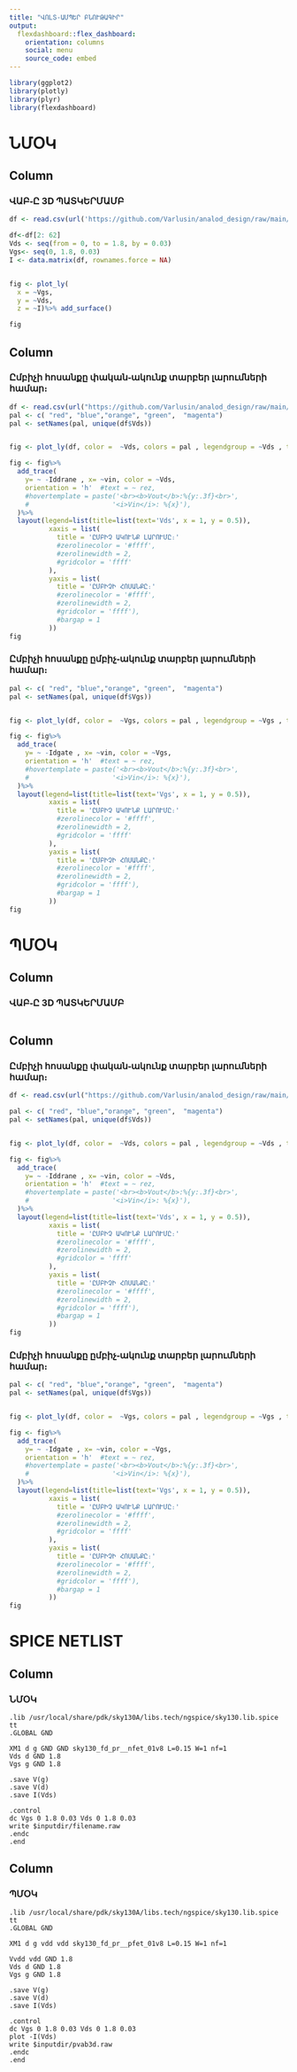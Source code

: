 ```yaml
---
title: "ՎՈԼՏ֊ԱՄՊԵՐ ԲՆՈՒԹԱԳԻՐ"
output: 
  flexdashboard::flex_dashboard:
    orientation: columns
    social: menu
    source_code: embed
---
```


```r
library(ggplot2)
library(plotly)
library(plyr)
library(flexdashboard)

```

# ՆՄՕԿ

## Column {data-width="600"}

### ՎԱԲ֊Ը 3D ՊԱՏԿԵՐՄԱՄԲ

```r
df <- read.csv(url('https://github.com/Varlusin/analod_design/raw/main/sp_data/nvab3d.csv'))

df<-df[2: 62]
Vds <- seq(from = 0, to = 1.8, by = 0.03)
Vgs<- seq(0, 1.8, 0.03)
I <- data.matrix(df, rownames.force = NA)


fig <- plot_ly(
  x = ~Vgs,
  y = ~Vds,
  z = ~I)%>% add_surface()

fig

```

## Column {data-width="400"}

### Ըմբիչի հոսանքը փական֊ակունք տարբեր լարումների համար։

```r
df <- read.csv(url("https://github.com/Varlusin/analod_design/raw/main/sp_data/vabnmos.csv"))
pal <- c( "red", "blue","orange", "green",  "magenta")
pal <- setNames(pal, unique(df$Vds))


fig <- plot_ly(df, color =  ~Vds, colors = pal , legendgroup = ~Vds , type ='scatter', mode = 'lines')

fig <- fig%>%
  add_trace(
    y= ~ -Iddrane , x= ~vin, color = ~Vds,
    orientation = 'h'  #text = ~ rez,
    #hovertemplate = paste('<br><b>Vout</b>:%{y:.3f}<br>', 
    #                     '<i>Vin</i>: %{x}'), 
  )%>%
  layout(legend=list(title=list(text='Vds', x = 1, y = 0.5)),
          xaxis = list( 
            title = 'ԸՄԲԻՉ ԱԿՈՒՆՔ ԼԱՐՈՒՄԸ։'
            #zerolinecolor = '#ffff', 
            #zerolinewidth = 2, 
            #gridcolor = 'ffff'
          ), 
          yaxis = list( 
            title = 'ԸՄԲԻՉԻ ՀՈՍԱՆՔԸ։'
            #zerolinecolor = '#ffff', 
            #zerolinewidth = 2, 
            #gridcolor = 'ffff'),
            #bargap = 1
          ))
fig

```

### Ըմբիչի հոսանքը ըմբիչ֊ակունք տարբեր լարումների համար։

```r
pal <- c( "red", "blue","orange", "green",  "magenta")
pal <- setNames(pal, unique(df$Vgs))


fig <- plot_ly(df, color =  ~Vgs, colors = pal , legendgroup = ~Vgs , type ='scatter', mode = 'lines')

fig <- fig%>%
  add_trace(
    y= ~ -Idgate , x= ~vin, color = ~Vgs,
    orientation = 'h'  #text = ~ rez,
    #hovertemplate = paste('<br><b>Vout</b>:%{y:.3f}<br>', 
    #                     '<i>Vin</i>: %{x}'), 
  )%>%
  layout(legend=list(title=list(text='Vgs', x = 1, y = 0.5)),
          xaxis = list( 
            title = 'ԸՄԲԻՉ ԱԿՈՒՆՔ ԼԱՐՈՒՄԸ։'
            #zerolinecolor = '#ffff', 
            #zerolinewidth = 2, 
            #gridcolor = 'ffff'
          ), 
          yaxis = list( 
            title = 'ԸՄԲԻՉԻ ՀՈՍԱՆՔԸ։'
            #zerolinecolor = '#ffff', 
            #zerolinewidth = 2, 
            #gridcolor = 'ffff'),
            #bargap = 1
          ))
fig
```

# ՊՄՕԿ

## Column {data-width="600"}

### ՎԱԲ֊Ը 3D ՊԱՏԿԵՐՄԱՄԲ

```r
```

## Column {data-width="400"}

### Ըմբիչի հոսանքը փական֊ակունք տարբեր լարումների համար։

```r
df <- read.csv(url("https://github.com/Varlusin/analod_design/raw/main/sp_data/vabpmos.csv"))

pal <- c( "red", "blue","orange", "green",  "magenta")
pal <- setNames(pal, unique(df$Vds))


fig <- plot_ly(df, color =  ~Vds, colors = pal , legendgroup = ~Vds , type ='scatter', mode = 'lines')

fig <- fig%>%
  add_trace(
    y= ~ -Iddrane , x= ~vin, color = ~Vds,
    orientation = 'h'  #text = ~ rez,
    #hovertemplate = paste('<br><b>Vout</b>:%{y:.3f}<br>', 
    #                     '<i>Vin</i>: %{x}'), 
  )%>%
  layout(legend=list(title=list(text='Vds', x = 1, y = 0.5)),
          xaxis = list( 
            title = 'ԸՄԲԻՉ ԱԿՈՒՆՔ ԼԱՐՈՒՄԸ։'
            #zerolinecolor = '#ffff', 
            #zerolinewidth = 2, 
            #gridcolor = 'ffff'
          ), 
          yaxis = list( 
            title = 'ԸՄԲԻՉԻ ՀՈՍԱՆՔԸ։'
            #zerolinecolor = '#ffff', 
            #zerolinewidth = 2, 
            #gridcolor = 'ffff'),
            #bargap = 1
          ))
fig
```

### Ըմբիչի հոսանքը ըմբիչ֊ակունք տարբեր լարումների համար։

```r
pal <- c( "red", "blue","orange", "green",  "magenta")
pal <- setNames(pal, unique(df$Vgs))


fig <- plot_ly(df, color =  ~Vgs, colors = pal , legendgroup = ~Vgs , type ='scatter', mode = 'lines')

fig <- fig%>%
  add_trace(
    y= ~ -Idgate , x= ~vin, color = ~Vgs,
    orientation = 'h'  #text = ~ rez,
    #hovertemplate = paste('<br><b>Vout</b>:%{y:.3f}<br>', 
    #                     '<i>Vin</i>: %{x}'), 
  )%>%
  layout(legend=list(title=list(text='Vgs', x = 1, y = 0.5)),
          xaxis = list( 
            title = 'ԸՄԲԻՉ ԱԿՈՒՆՔ ԼԱՐՈՒՄԸ։'
            #zerolinecolor = '#ffff', 
            #zerolinewidth = 2, 
            #gridcolor = 'ffff'
          ), 
          yaxis = list( 
            title = 'ԸՄԲԻՉԻ ՀՈՍԱՆՔԸ։'
            #zerolinecolor = '#ffff', 
            #zerolinewidth = 2, 
            #gridcolor = 'ffff'),
            #bargap = 1
          ))
fig
```

# SPICE NETLIST

## Column

### ՆՄՕԿ
```
.lib /usr/local/share/pdk/sky130A/libs.tech/ngspice/sky130.lib.spice tt
.GLOBAL GND

XM1 d g GND GND sky130_fd_pr__nfet_01v8 L=0.15 W=1 nf=1 
Vds d GND 1.8
Vgs g GND 1.8

.save V(g)
.save V(d)
.save I(Vds)

.control
dc Vgs 0 1.8 0.03 Vds 0 1.8 0.03
write $inputdir/filename.raw
.endc
.end
```

## Column

### ՊՄՕԿ

```
.lib /usr/local/share/pdk/sky130A/libs.tech/ngspice/sky130.lib.spice tt
.GLOBAL GND

XM1 d g vdd vdd sky130_fd_pr__pfet_01v8 L=0.15 W=1 nf=1 

Vvdd vdd GND 1.8
Vds d GND 1.8
Vgs g GND 1.8

.save V(g)
.save V(d)
.save I(Vds)

.control
dc Vgs 0 1.8 0.03 Vds 0 1.8 0.03
plot -I(Vds)
write $inputdir/pvab3d.raw
.endc
.end
```

